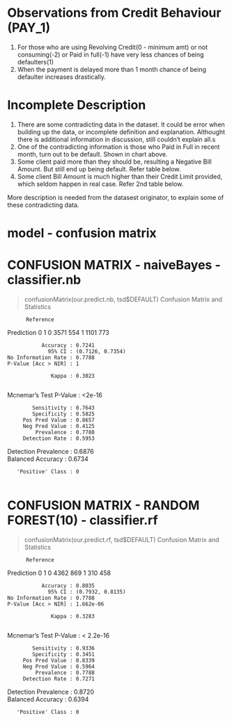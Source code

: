 # Observations from Credit Behaviour (PAY_1)
1. For those who are using Revolving Credit(0 - minimum amt) or not consuming(-2) or Paid in full(-1) have very less chances of being defaulters(1)
2. When the payment is delayed more than 1 month chance of being defaulter increases drastically.

# Incomplete Description
1. There are some contradicting data in the dataset. It could be error when building up the data, or incomplete definition and explanation. Althought there is additional information in discussion, still couldn't explain all.s
2. One of the contradicting information is those who Paid in Full in recent month, turn out to be default. Shown in chart above.
3. Some client paid more than they should be, resulting a Negative Bill Amount. But still end up being default. Refer table below.
4. Some client Bill Amount is much higher than their Credit Limit provided, which seldom happen in real case. Refer 2nd table below.

More description is needed from the datasest originator, to explain some of these contradicting data.

# model - confusion matrix
# CONFUSION MATRIX - naiveBayes - classifier.nb
> confusionMatrix(our.predict.nb, tsd$DEFAULT)
Confusion Matrix and Statistics

          Reference
Prediction    0    1
         0 3571  554
         1 1101  773
                                          
               Accuracy : 0.7241          
                 95% CI : (0.7126, 0.7354)
    No Information Rate : 0.7788          
    P-Value [Acc > NIR] : 1               
                                          
                  Kappa : 0.3023          
                                          
 Mcnemar's Test P-Value : <2e-16          
                                          
            Sensitivity : 0.7643          
            Specificity : 0.5825          
         Pos Pred Value : 0.8657          
         Neg Pred Value : 0.4125          
             Prevalence : 0.7788          
         Detection Rate : 0.5953          
   Detection Prevalence : 0.6876          
      Balanced Accuracy : 0.6734          
                                          
       'Positive' Class : 0 
       
# CONFUSION MATRIX - RANDOM FOREST(10) - classifier.rf
> confusionMatrix(our.predict.rf, tsd$DEFAULT)
Confusion Matrix and Statistics

          Reference
Prediction    0    1
         0 4362  869
         1  310  458
                                          
               Accuracy : 0.8035          
                 95% CI : (0.7932, 0.8135)
    No Information Rate : 0.7788          
    P-Value [Acc > NIR] : 1.662e-06       
                                          
                  Kappa : 0.3283          
                                          
 Mcnemar's Test P-Value : < 2.2e-16       
                                          
            Sensitivity : 0.9336          
            Specificity : 0.3451          
         Pos Pred Value : 0.8339          
         Neg Pred Value : 0.5964          
             Prevalence : 0.7788          
         Detection Rate : 0.7271          
   Detection Prevalence : 0.8720          
      Balanced Accuracy : 0.6394          
                                          
       'Positive' Class : 0               
                            